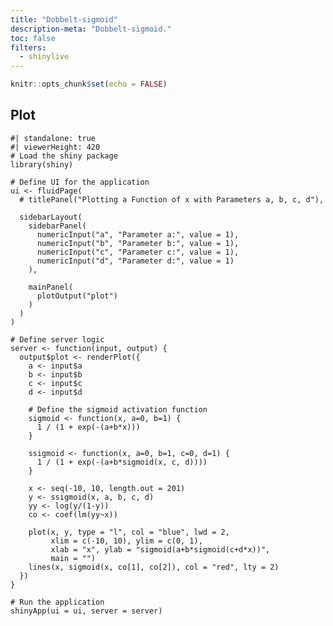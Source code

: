 ```yaml
---
title: "Dobbelt-sigmoid"
description-meta: "Dobbelt-sigmoid."
toc: false
filters:
  - shinylive
---
```


```r
knitr::opts_chunk$set(echo = FALSE)
```

## Plot

:::{.column-page}
```shinylive-r
#| standalone: true
#| viewerHeight: 420
# Load the shiny package
library(shiny)

# Define UI for the application
ui <- fluidPage(
  # titlePanel("Plotting a Function of x with Parameters a, b, c, d"),
  
  sidebarLayout(
    sidebarPanel(
      numericInput("a", "Parameter a:", value = 1),
      numericInput("b", "Parameter b:", value = 1),
      numericInput("c", "Parameter c:", value = 1),
      numericInput("d", "Parameter d:", value = 1)
    ),
    
    mainPanel(
      plotOutput("plot")
    )
  )
)

# Define server logic
server <- function(input, output) {
  output$plot <- renderPlot({
    a <- input$a
    b <- input$b
    c <- input$c
    d <- input$d

    # Define the sigmoid activation function
    sigmoid <- function(x, a=0, b=1) {
      1 / (1 + exp(-(a+b*x)))
    }
    
    ssigmoid <- function(x, a=0, b=1, c=0, d=1) {
      1 / (1 + exp(-(a+b*sigmoid(x, c, d))))
    }
 
    x <- seq(-10, 10, length.out = 201)
    y <- ssigmoid(x, a, b, c, d)
    yy <- log(y/(1-y))
    co <- coef(lm(yy~x))

    plot(x, y, type = "l", col = "blue", lwd = 2,
         xlim = c(-10, 10), ylim = c(0, 1),
         xlab = "x", ylab = "sigmoid(a+b*sigmoid(c+d*x))",
         main = "")
    lines(x, sigmoid(x, co[1], co[2]), col = "red", lty = 2)
  })
}

# Run the application
shinyApp(ui = ui, server = server)
```
:::